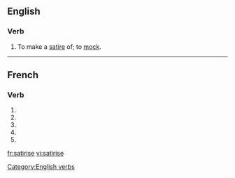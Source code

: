 {{also|satirisé}}
==English==

===Verb===
{{en-verb|satiris|ing}}

# To make a [[satire]] of; to [[mock]].

[[Category:English verbs]]

----

==French==

===Verb===
{{fr-verb-form}}

# {{form of|[[first-person|First-person]] [[singular]] [[present indicative]]|satiriser|lang=French}}
# {{form of|[[third-person|Third-person]] [[singular]] [[present indicative]]| satiriser|lang=French}}
# {{form of|First-person singular [[present subjunctive]]|satiriser|lang=French}}
# {{form of|[[third-person|Third-person]] singular [[present subjunctive]]| satiriser|lang=French}}
# {{form of|Second-person singular [[imperative]]|satiriser |lang=French}}

[[fr:satirise]]
[[vi:satirise]]